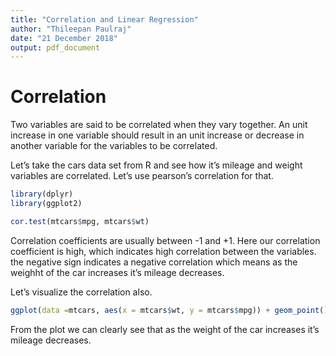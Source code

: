 ```yaml
---
title: "Correlation and Linear Regression"
author: "Thileepan Paulraj"
date: "21 December 2018"
output: pdf_document
---
```


# Correlation

Two variables are said to be correlated when they vary together. An unit increase in one variable should result in an unit increase or decrease in another variable for the variables to be correlated. 

Let's take the cars data set from R and see how it's mileage and weight variables are correlated. Let's use pearson's correlation for that. 


```r
library(dplyr)
library(ggplot2)
```

```r
cor.test(mtcars$mpg, mtcars$wt)
```


Correlation coefficients are usually between -1 and +1. Here our correlation coefficient is high, which indicates high correlation between the variables. the negative sign indicates a negative correlation which means as the weighht of the car increases it's mileage decreases. 

Let's visualize the correlation also. 

```r
ggplot(data =mtcars, aes(x = mtcars$wt, y = mtcars$mpg)) + geom_point()
```

From the plot we can clearly see that as the weight of the car increases it's mileage decreases.
